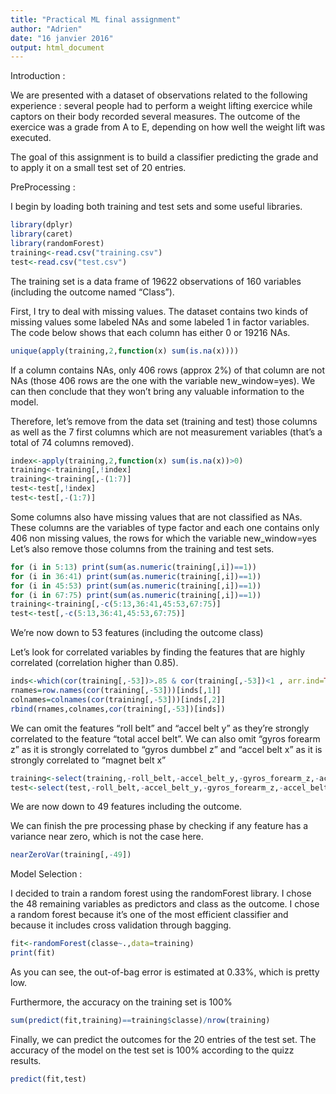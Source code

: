 ```yaml
---
title: "Practical ML final assignment"
author: "Adrien"
date: "16 janvier 2016"
output: html_document
---
```


Introduction : 

We are presented with a dataset of observations related to the following experience : several people had to perform a weight lifting exercice while captors on their body recorded several measures. 
The outcome of the exercice was a grade from A to E, depending on how well the weight lift was executed. 

The goal of this assignment is to build a classifier predicting the grade and to apply it on a small test set of 20 entries. 

PreProcessing : 

I begin by loading both training and test sets and some useful libraries. 
```R
library(dplyr)
library(caret)
library(randomForest)
training<-read.csv("training.csv")
test<-read.csv("test.csv")
```

The training set is a data frame of 19622 observations of 160 variables (including the outcome named "Class"). 

First, I try to deal with missing values. The dataset contains two kinds of missing values some labeled NAs and some labeled 1 in factor variables. 
The code below shows that each column has either 0 or 19216 NAs.  
```R
unique(apply(training,2,function(x) sum(is.na(x))))
```

If a column contains NAs, only 406 rows (approx 2%) of that column are not NAs (those 406 rows are the one with the variable new_window=yes). We can then conclude that they won't bring any valuable information to the model.  

Therefore, let's remove from the data set (training and test) those columns as well as the 7 first columns which are not measurement variables (that's a total of 74 columns removed). 

```R
index<-apply(training,2,function(x) sum(is.na(x))>0)
training<-training[,!index]
training<-training[,-(1:7)]
test<-test[,!index]
test<-test[,-(1:7)]
```

Some columns also have missing values that are not classified as NAs. These columns are the variables of type factor and each one contains only 406 non missing values, the rows for which the variable new_window=yes Let's also remove those columns from the training and test sets.  

```R
for (i in 5:13) print(sum(as.numeric(training[,i])==1))
for (i in 36:41) print(sum(as.numeric(training[,i])==1))
for (i in 45:53) print(sum(as.numeric(training[,i])==1))
for (i in 67:75) print(sum(as.numeric(training[,i])==1))
training<-training[,-c(5:13,36:41,45:53,67:75)]
test<-test[,-c(5:13,36:41,45:53,67:75)]

```


We're now down to 53 features (including the outcome class)


Let's look for correlated variables by finding the features that are highly correlated (correlation higher than 0.85).  

```R
inds<-which(cor(training[,-53])>.85 & cor(training[,-53])<1 , arr.ind=TRUE )
rnames=row.names(cor(training[,-53]))[inds[,1]]
colnames=colnames(cor(training[,-53]))[inds[,2]]
rbind(rnames,colnames,cor(training[,-53])[inds])
```

We can omit the features "roll belt" and "accel belt y" as they're strongly correlated to the feature "total accel belt". 
We can also omit "gyros forearm z" as it is strongly correlated to "gyros dumbbel z" and "accel belt x" as it is strongly correlated to "magnet belt x"

```R
training<-select(training,-roll_belt,-accel_belt_y,-gyros_forearm_z,-accel_belt_x)
test<-select(test,-roll_belt,-accel_belt_y,-gyros_forearm_z,-accel_belt_x)
```

We are now down to 49 features including the outcome. 

We can finish the pre processing phase by checking if any feature has a variance near zero, which is not the case here. 
```R
nearZeroVar(training[,-49])
```


Model Selection : 

I decided to train a random forest using the randomForest library. 
I chose the 48 remaining variables as predictors and class as the outcome. 
I chose a random forest because it's one of the most efficient classifier and because it includes cross validation through bagging. 

```R
fit<-randomForest(classe~.,data=training)
print(fit)
```

As you can see, the out-of-bag error is estimated at 0.33%, which is pretty low. 

Furthermore, the accuracy on the training set is 100%
```R
sum(predict(fit,training)==training$classe)/nrow(training)
```

Finally, we can predict the outcomes for the 20 entries of the test set. 
The accuracy of the model on the test set is 100% according to the quizz results. 
```R
predict(fit,test)
```